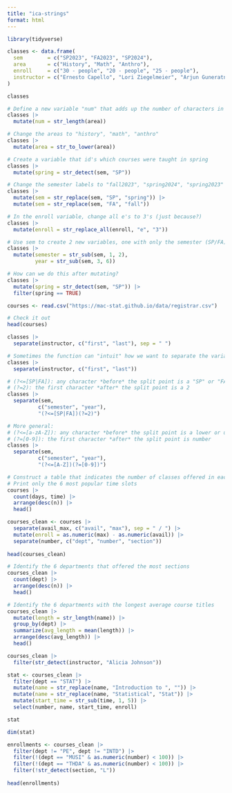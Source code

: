 ```yaml
---
title: "ica-strings"
format: html
---
```


```r
library(tidyverse)

classes <- data.frame(
  sem        = c("SP2023", "FA2023", "SP2024"),
  area       = c("History", "Math", "Anthro"),
  enroll     = c("30 - people", "20 - people", "25 - people"),
  instructor = c("Ernesto Capello", "Lori Ziegelmeier", "Arjun Guneratne")
)

classes
```

```r
# Define a new variable "num" that adds up the number of characters in the area label
classes |> 
  mutate(num = str_length(area))
```

```r
# Change the areas to "history", "math", "anthro"
classes |> 
  mutate(area = str_to_lower(area))
```

```r
# Create a variable that id's which courses were taught in spring 
classes |> 
  mutate(spring = str_detect(sem, "SP"))
```

```r
# Change the semester labels to "fall2023", "spring2024", "spring2023"
classes |> 
  mutate(sem = str_replace(sem, "SP", "spring")) |> 
  mutate(sem = str_replace(sem, "FA", "fall"))
```

```r
# In the enroll variable, change all e's to 3's (just because?)
classes |> 
  mutate(enroll = str_replace_all(enroll, "e", "3"))
```

```r
# Use sem to create 2 new variables, one with only the semester (SP/FA) and 1 with the year
classes |> 
  mutate(semester = str_sub(sem, 1, 2),
         year = str_sub(sem, 3, 6))
```

```r
# How can we do this after mutating?
classes |> 
  mutate(spring = str_detect(sem, "SP")) |> 
  filter(spring == TRUE)
```

```r
courses <- read.csv("https://mac-stat.github.io/data/registrar.csv")

# Check it out
head(courses)
```

```r
classes |> 
  separate(instructor, c("first", "last"), sep = " ")
```

```r
# Sometimes the function can "intuit" how we want to separate the variable
classes |> 
  separate(instructor, c("first", "last"))
```

```r
# (?<=[SP|FA]): any character *before* the split point is a "SP" or "FA"
# (?=2): the first character *after* the split point is a 2
classes |> 
  separate(sem, 
          c("semester", "year"),
          "(?<=[SP|FA])(?=2)")
```

```r
# More general:
# (?<=[a-zA-Z]): any character *before* the split point is a lower or upper case letter
# (?=[0-9]): the first character *after* the split point is number
classes |> 
  separate(sem, 
          c("semester", "year"),
          "(?<=[A-Z])(?=[0-9])")
```

```r
# Construct a table that indicates the number of classes offered in each day/time slot
# Print only the 6 most popular time slots
courses |> 
  count(days, time) |> 
  arrange(desc(n)) |> 
  head()
```

```r
courses_clean <- courses |> 
  separate(avail_max, c("avail", "max"), sep = " / ") |> 
  mutate(enroll = as.numeric(max) - as.numeric(avail)) |> 
  separate(number, c("dept", "number", "section"))
  
head(courses_clean)
```

```r
# Identify the 6 departments that offered the most sections
courses_clean |> 
  count(dept) |> 
  arrange(desc(n)) |> 
  head()
```

```r
# Identify the 6 departments with the longest average course titles
courses_clean |> 
  mutate(length = str_length(name)) |> 
  group_by(dept) |> 
  summarize(avg_length = mean(length)) |> 
  arrange(desc(avg_length)) |> 
  head()
```

```r
courses_clean |> 
  filter(str_detect(instructor, "Alicia Johnson")) 
```

```r
stat <- courses_clean |> 
  filter(dept == "STAT") |> 
  mutate(name = str_replace(name, "Introduction to ", "")) |>
  mutate(name = str_replace(name, "Statistical", "Stat")) |> 
  mutate(start_time = str_sub(time, 1, 5)) |> 
  select(number, name, start_time, enroll)

stat
```

```r
dim(stat)
```

```r
enrollments <- courses_clean |> 
  filter(dept != "PE", dept != "INTD") |> 
  filter(!(dept == "MUSI" & as.numeric(number) < 100)) |> 
  filter(!(dept == "THDA" & as.numeric(number) < 100)) |> 
  filter(!str_detect(section, "L"))
  
head(enrollments)
```

